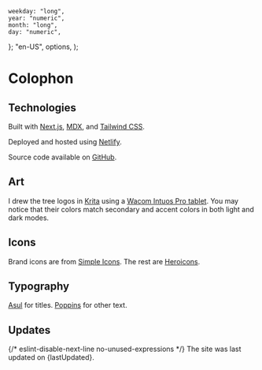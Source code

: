 
	weekday: "long",
	year: "numeric",
	month: "long",
	day: "numeric",
};
	"en-US",
	options,
);

# Colophon

## Technologies

Built with [Next.js](https://nextjs.org/), [MDX](https://mdxjs.com/), and
[Tailwind CSS](https://tailwindcss.com/).

Deployed and hosted using [Netlify](https://www.netlify.com/).

Source code available on
[GitHub](https://github.com/CharmedSatyr/personal-website).

## Art

I drew the tree logos <Tree /> in [Krita](https://krita.org/en/) using a
[Wacom Intuos Pro tablet](https://www.wacom.com/en-us/products/pen-tablets/wacom-intuos-pro).
You may notice that their colors match secondary and accent colors in both light
and dark modes.

## Icons

Brand icons are from [Simple Icons](https://simpleicons.org). The rest are
[Heroicons](https://heroicons.com/).

## Typography

[<span className="hyperlink font-serif">Asul</span>](https://fonts.google.com/specimen/Asul)
for titles.
[<span className="hyperlink">Poppins</span>](https://fonts.google.com/specimen/Poppins)
for other text.

## Updates

{/* eslint-disable-next-line no-unused-expressions */} The site was last updated
on {lastUpdated}.
